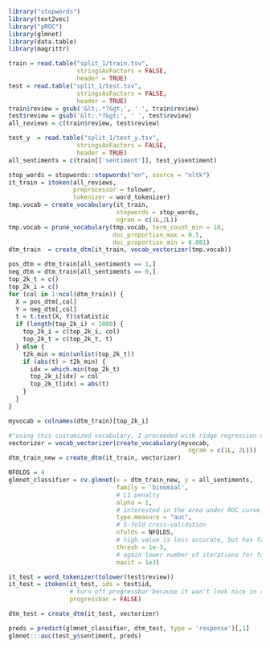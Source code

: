 ```r
library("stopwords")
library(text2vec)
library("pROC")
library(glmnet)
library(data.table)
library(magrittr)
```

```r
train = read.table("split_1/train.tsv",
                   stringsAsFactors = FALSE,
                   header = TRUE)
test = read.table("split_1/test.tsv",
                   stringsAsFactors = FALSE,
                   header = TRUE)
train$review = gsub('&lt;.*?&gt;', ' ', train$review)
test$review = gsub('&lt;.*?&gt;', ' ', test$review)
all_reviews = c(train$review, test$review)

test_y  = read.table("split_1/test_y.tsv",
                   stringsAsFactors = FALSE,
                   header = TRUE)
all_sentiments = c(train[['sentiment']], test_y$sentiment)
```


```r
stop_words = stopwords::stopwords("en", source = "nltk")
it_train = itoken(all_reviews,
                  preprocessor = tolower, 
                  tokenizer = word_tokenizer)
tmp.vocab = create_vocabulary(it_train, 
                              stopwords = stop_words, 
                              ngram = c(1L,2L))
tmp.vocab = prune_vocabulary(tmp.vocab, term_count_min = 10,
                             doc_proportion_max = 0.5,
                             doc_proportion_min = 0.001)
dtm_train  = create_dtm(it_train, vocab_vectorizer(tmp.vocab))
```

```r
pos_dtm = dtm_train[all_sentiments == 1,]
neg_dtm = dtm_train[all_sentiments == 0,]
top_2k_t = c()
top_2k_i = c()
for (col in 1:ncol(dtm_train)) {
  X = pos_dtm[,col]
  Y = neg_dtm[,col]
  t = t.test(X, Y)$statistic
  if (length(top_2k_i) < 1000) {
    top_2k_i = c(top_2k_i, col)
    top_2k_t = c(top_2k_t, t)
  } else {
    t2k_min = min(unlist(top_2k_t))
    if (abs(t) > t2k_min) {
      idx = which.min(top_2k_t)
      top_2k_i[idx] = col
      top_2k_t[idx] = abs(t)
    }
  }
}
```

```r
myvocab = colnames(dtm_train)[top_2k_i]
```

```r
#"using this customized vocabulary, I proceeded with ridge regression on the five data splits. For each split, the initial part of my code resembled the following"
vectorizer = vocab_vectorizer(create_vocabulary(myvocab, 
                                                  ngram = c(1L, 2L)))
dtm_train_new = create_dtm(it_train, vectorizer)
```

```r
NFOLDS = 4
glmnet_classifier = cv.glmnet(x = dtm_train_new, y = all_sentiments,
                              family = 'binomial',
                              # L1 penalty
                              alpha = 1,
                              # interested in the area under ROC curve
                              type.measure = "auc",
                              # 5-fold cross-validation
                              nfolds = NFOLDS,
                              # high value is less accurate, but has faster training
                              thresh = 1e-3,
                              # again lower number of iterations for faster training
                              maxit = 1e3)
```


```r
it_test = word_tokenizer(tolower(test$review))
it_test = itoken(it_test, ids = test$id,
                 # turn off progressbar because it won't look nice in rmd
                 progressbar = FALSE)

dtm_test = create_dtm(it_test, vectorizer)

preds = predict(glmnet_classifier, dtm_test, type = 'response')[,1]
glmnet:::auc(test_y$sentiment, preds)
```